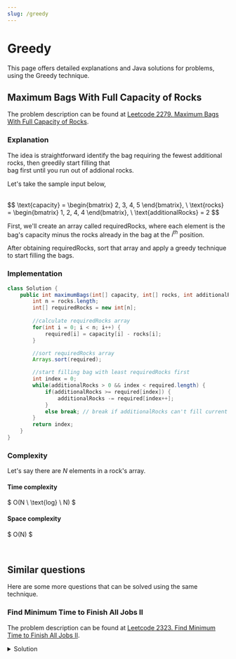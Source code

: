 ```yaml
---
slug: /greedy
---
```



#  Greedy

This page offers detailed explanations and Java solutions for problems, using the Greedy technique.


## Maximum Bags With Full Capacity of Rocks

The problem description can be found at [Leetcode 2279. Maximum Bags With Full Capacity of Rocks](https://leetcode.com/problems/maximum-bags-with-full-capacity-of-rocks/).


### Explanation 

The idea is straightforward identify the bag requiring the fewest additional rocks, then greedily start filling that \
bag first until you run out of addional rocks.


Let's take the sample input below,

<br />
$$
\text{capacity} = \begin{bmatrix}
2, 3, 4, 5
\end{bmatrix}, \
\text{rocks} = \begin{bmatrix}
1, 2, 4, 4
\end{bmatrix}, 
\  \text{additionalRocks} = 2
$$
<br />

First, we'll create an array called $\text{requiredRocks}$, where each element is the bag's capacity minus the rocks already in the bag at the $i^{th}$ position.

After obtaining $\text{requiredRocks}$, sort that array and apply a greedy technique to start filling the bags.

### Implementation
<Tabs>
  <TabItem value="Java" label="Java" default>

```java
class Solution {
    public int maximumBags(int[] capacity, int[] rocks, int additionalRocks) {
        int n = rocks.length;
        int[] requiredRocks = new int[n];
				
        //calculate requiredRocks array 
        for(int i = 0; i < n; i++) {
            required[i] = capacity[i] - rocks[i];
        }

        //sort requiredRocks array
        Arrays.sort(required);

        //start filling bag with least requiredRocks first 
        int index = 0;
        while(additionalRocks > 0 && index < required.length) {
            if(additionalRocks >= required[index]) {
                additionalRocks -= required[index++];
            }
            else break; // break if additionalRocks can't fill current bag
        }
        return index;
    }
}
```
</TabItem>
</Tabs>

### Complexity 

Let's say there are $N$ elements in a rock's array.

#### Time complexity 
$
O(N \ \text{log} \ N)
$

#### Space complexity
$
O(N)
$



<br />

## Similar questions

Here are some more questions that can be solved using the same technique.

### Find Minimum Time to Finish All Jobs II

The problem description can be found at [Leetcode 2323. Find Minimum Time to Finish All Jobs II](https://leetcode.com/problems/find-minimum-time-to-finish-all-jobs-ii/description/).


<details>
  <summary>Solution</summary>

<Tabs>
  <TabItem value="Java" label="Java" default>

```java
import java.util.Arrays;

class Solution {
    // Main method to calculate minimum time required
    public int minimumTime(int[] jobs, int[] workers) {
        // Sort jobs and workers arrays
        Arrays.sort(jobs);
        Arrays.sort(workers);
        
        int min = 0;

        // Iterate through jobs
        for (int i = 0; i < jobs.length; i++) {
            // Calculate days needed for current job and worker
            int days = jobs[i] / workers[i];
            if (jobs[i] % workers[i] > 0) days++;

            // Update min with the maximum of current days and previous min
            min = Math.max(min, days);
        }

        return min;
    }
}
```
</TabItem>
</Tabs>
</details>